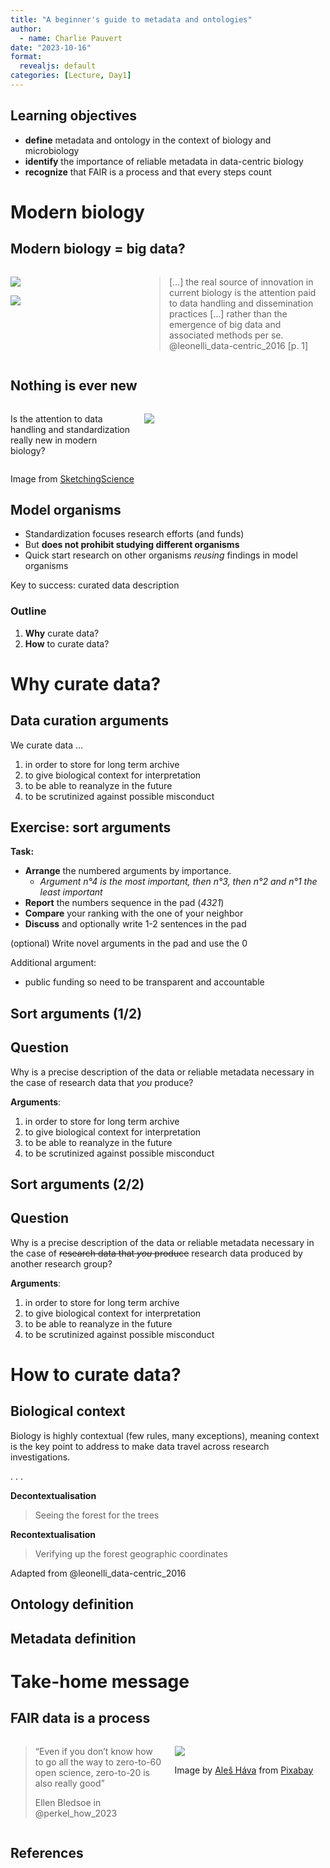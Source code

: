 ```yaml
---
title: "A beginner's guide to metadata and ontologies"
author:
  - name: Charlie Pauvert
date: "2023-10-16"
format:
  revealjs: default
categories: [Lecture, Day1]
---
```


## Learning objectives

-   **define** metadata and ontology in the context of biology and microbiology
-   **identify** the importance of reliable metadata in data-centric biology
-   **recognize** that FAIR is a process and that every steps count

# Modern biology

## Modern biology = big data?

::: columns
::: {.column width="40%"}
::: r-stack
![](images/meme-big-data-centric.jpg){.fragment fig-alt="big data vs data-centric" fig-align="center"}

![](images/data-centric-biology.jpg){.fragment fig-alt="Book cover Data centric biology by Leonelli S." fig-align="center"}
:::
:::

::: {.column width="60%"}
::: {.fragment .fade-up}
> [...] the real source of innovation in current biology is the [attention paid to data handling]{.orange} and dissemination practices [...] rather than the emergence of big data and associated methods per se. @leonelli_data-centric_2016 [p. 1]
:::
:::
:::

## Nothing is ever new

::: columns
::: {.column width="40%"}
Is the attention to data handling and standardization [really new]{.orange} in modern biology?
:::

::: {.column width="60%"}
![](images/model-organisms_by_sketchingscience.jpg){.fragment fig-alt="Model Organisms as seen by Vincent Van Gogh illustrated by SketchingScience" fig-align="center"}
:::
:::

::: aside
Image from [SketchingScience](https://twitter.com/sketchscience/status/1672913062603440132?s=20)
:::

## Model organisms

::: incremental
-   Standardization focuses research efforts (and funds)
-   But **does not prohibit studying different organisms**
-   [Quick start research]{.orange} on other organisms *reusing* findings in model organisms
:::

::: fragment
Key to success: [curated data description]{.green}
:::

::: {.fragment .fade-up}
### Outline

1.  **Why** curate data?
2.  **How** to curate data?
:::

# Why curate data?

## Data curation arguments

We curate data ...

::: incremental
1.  in order to store for long term archive
2.  to give biological context for interpretation
3.  to be able to reanalyze in the future
4.  to be scrutinized against possible misconduct
:::

## Exercise: sort arguments

**Task:**

::: incremental
-   **Arrange** the numbered arguments by importance.
    -   *Argument n°4 is the most important, then n°3, then n°2 and n°1 the least important*
-   **Report** the numbers sequence in the pad (*4321*)
-   **Compare** your ranking with the one of your neighbor
-   **Discuss** and optionally write 1-2 sentences in the pad
:::

::: {.fragment .fade-up}
(optional) Write novel arguments in the pad and use the 0
:::

::: notes
Additional argument:

-   public funding so need to be transparent and accountable
:::

## Sort arguments (1/2)

::: {.callout-note icon="false"}
## Question

Why is a precise description of the data or reliable metadata necessary in the case of [research data that *you* produce]{.orange}?
:::

**Arguments**:

::: {.fragment .fade-up}
1.  in order to store for long term archive
2.  to give biological context for interpretation
3.  to be able to reanalyze in the future
4.  to be scrutinized against possible misconduct
:::

## Sort arguments (2/2)

::: {.callout-note icon="false"}
## Question

Why is a precise description of the data or reliable metadata necessary in the case of [~~research data that *you* produce~~]{.orange} [research data produced by another research group]{.green}?
:::

**Arguments**:

1.  in order to store for long term archive
2.  to give biological context for interpretation
3.  to be able to reanalyze in the future
4.  to be scrutinized against possible misconduct

# How to curate data?

## Biological context

Biology is highly contextual (few rules, many exceptions), meaning [context]{.orange} is the key point to address to make data travel across research investigations.

. . .

**Decontextualisation**

> Seeing the forest for the trees

**Recontextualisation**

> Verifying up the forest geographic coordinates

::: aside
Adapted from @leonelli_data-centric_2016
:::

## Ontology definition

## Metadata definition

# Take-home message

## FAIR data is a process

::: columns
::: {.column width="50%"}
> "Even if you don't know how to go all the way to zero-to-60 open science, [zero-to-20 is also really good]{.orange}"
>
> Ellen Bledsoe in @perkel_how_2023
:::

::: {.column .fragment width="50%"}
![](images/cat-4419763_1280.jpg){fig-alt="kitten learning to hunt" fig-align="center"}

::: aside
Image by [Aleš Háva](https://pixabay.com/users/alešháva-5318775/?utm_source=link-attribution&utm_medium=referral&utm_campaign=image&utm_content=4419763) from [Pixabay](https://pixabay.com//?utm_source=link-attribution&utm_medium=referral&utm_campaign=image&utm_content=4419763)
:::
:::
:::

## References
